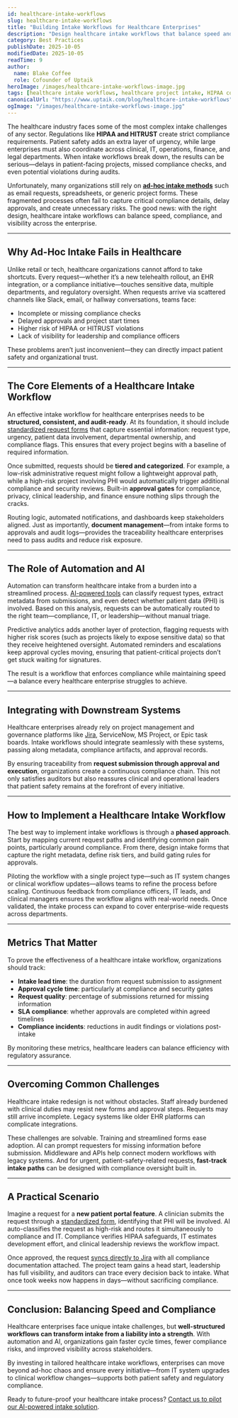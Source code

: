 ```yaml
---
id: healthcare-intake-workflows
slug: healthcare-intake-workflows
title: "Building Intake Workflows for Healthcare Enterprises"
description: "Design healthcare intake workflows that balance speed and compliance. Best practices for HIPAA, HITRUST, and enterprise project intake automation."
category: Best Practices
publishDate: 2025-10-05
modifiedDate: 2025-10-05
readTime: 9
author:
  name: Blake Coffee
  role: Cofounder of Uptaik
heroImage: /images/healthcare-intake-workflows-image.jpg
tags: [healthcare intake workflows, healthcare project intake, HIPAA compliance, HITRUST, EHR integration, healthcare IT projects, patient safety, workflow automation, AI intake automation, healthcare compliance]
canonicalUrl: "https://www.uptaik.com/blog/healthcare-intake-workflows"
ogImage: "/images/healthcare-intake-workflows-image.jpg"
---
```


The healthcare industry faces some of the most complex intake challenges of any sector. Regulations like **HIPAA and HITRUST** create strict compliance requirements. Patient safety adds an extra layer of urgency, while large enterprises must also coordinate across clinical, IT, operations, finance, and legal departments. When intake workflows break down, the results can be serious—delays in patient-facing projects, missed compliance checks, and even potential violations during audits.  

Unfortunately, many organizations still rely on [**ad-hoc intake methods**](/blog/ai-driven-pipelines) such as email requests, spreadsheets, or generic project forms. These fragmented processes often fail to capture critical compliance details, delay approvals, and create unnecessary risks. The good news: with the right design, healthcare intake workflows can balance speed, compliance, and visibility across the enterprise.  

---

## Why Ad-Hoc Intake Fails in Healthcare

Unlike retail or tech, healthcare organizations cannot afford to take shortcuts. Every request—whether it’s a new telehealth rollout, an EHR integration, or a compliance initiative—touches sensitive data, multiple departments, and regulatory oversight. When requests arrive via scattered channels like Slack, email, or hallway conversations, teams face:  

- Incomplete or missing compliance checks  
- Delayed approvals and project start times  
- Higher risk of HIPAA or HITRUST violations  
- Lack of visibility for leadership and compliance officers  

These problems aren’t just inconvenient—they can directly impact patient safety and organizational trust.  

---

## The Core Elements of a Healthcare Intake Workflow

An effective intake workflow for healthcare enterprises needs to be **structured, consistent, and audit-ready**. At its foundation, it should include [standardized request forms](/blog/effective-brief-writing) that capture essential information: request type, urgency, patient data involvement, departmental ownership, and compliance flags. This ensures that every project begins with a baseline of required information.  

Once submitted, requests should be **tiered and categorized**. For example, a low-risk administrative request might follow a lightweight approval path, while a high-risk project involving PHI would automatically trigger additional compliance and security reviews. Built-in **approval gates** for compliance, privacy, clinical leadership, and finance ensure nothing slips through the cracks.  

Routing logic, automated notifications, and dashboards keep stakeholders aligned. Just as importantly, **document management**—from intake forms to approvals and audit logs—provides the traceability healthcare enterprises need to pass audits and reduce risk exposure.  

---

## The Role of Automation and AI

Automation can transform healthcare intake from a burden into a streamlined process. [AI-powered tools](/blog/ai-driven-pipelines) can classify request types, extract metadata from submissions, and even detect whether patient data (PHI) is involved. Based on this analysis, requests can be automatically routed to the right team—compliance, IT, or leadership—without manual triage.  

Predictive analytics adds another layer of protection, flagging requests with higher risk scores (such as projects likely to expose sensitive data) so that they receive heightened oversight. Automated reminders and escalations keep approval cycles moving, ensuring that patient-critical projects don’t get stuck waiting for signatures.  

The result is a workflow that enforces compliance while maintaining speed—a balance every healthcare enterprise struggles to achieve.  

---

## Integrating with Downstream Systems

Healthcare enterprises already rely on project management and governance platforms like [Jira](/blog/jira-automation), ServiceNow, MS Project, or Epic task boards. Intake workflows should integrate seamlessly with these systems, passing along metadata, compliance artifacts, and approval records.  

By ensuring traceability from **request submission through approval and execution**, organizations create a continuous compliance chain. This not only satisfies auditors but also reassures clinical and operational leaders that patient safety remains at the forefront of every initiative.  

---

## How to Implement a Healthcare Intake Workflow

The best way to implement intake workflows is through a **phased approach**. Start by mapping current request paths and identifying common pain points, particularly around compliance. From there, design intake forms that capture the right metadata, define risk tiers, and build gating rules for approvals.  

Piloting the workflow with a single project type—such as IT system changes or clinical workflow updates—allows teams to refine the process before scaling. Continuous feedback from compliance officers, IT leads, and clinical managers ensures the workflow aligns with real-world needs. Once validated, the intake process can expand to cover enterprise-wide requests across departments.  

---

## Metrics That Matter

To prove the effectiveness of a healthcare intake workflow, organizations should track:  

- **Intake lead time**: the duration from request submission to assignment  
- **Approval cycle time**: particularly at compliance and security gates  
- **Request quality**: percentage of submissions returned for missing information  
- **SLA compliance**: whether approvals are completed within agreed timelines  
- **Compliance incidents**: reductions in audit findings or violations post-intake  

By monitoring these metrics, healthcare leaders can balance efficiency with regulatory assurance.  

---

## Overcoming Common Challenges

Healthcare intake redesign is not without obstacles. Staff already burdened with clinical duties may resist new forms and approval steps. Requests may still arrive incomplete. Legacy systems like older EHR platforms can complicate integrations.  

These challenges are solvable. Training and streamlined forms ease adoption. AI can prompt requesters for missing information before submission. Middleware and APIs help connect modern workflows with legacy systems. And for urgent, patient-safety-related requests, **fast-track intake paths** can be designed with compliance oversight built in.  

---

## A Practical Scenario

Imagine a request for a **new patient portal feature**. A clinician submits the request through a [standardized form](/blog/effective-brief-writing), identifying that PHI will be involved. AI auto-classifies the request as high-risk and routes it simultaneously to compliance and IT. Compliance verifies HIPAA safeguards, IT estimates development effort, and clinical leadership reviews the workflow impact.  

Once approved, the request [syncs directly to Jira](/blog/jira-automation) with all compliance documentation attached. The project team gains a head start, leadership has full visibility, and auditors can trace every decision back to intake. What once took weeks now happens in days—without sacrificing compliance.  

---

## Conclusion: Balancing Speed and Compliance

Healthcare enterprises face unique intake challenges, but **well-structured workflows can transform intake from a liability into a strength**. With automation and AI, organizations gain faster cycle times, fewer compliance risks, and improved visibility across stakeholders.  

By investing in tailored healthcare intake workflows, enterprises can move beyond ad-hoc chaos and ensure every initiative—from IT system upgrades to clinical workflow changes—supports both patient safety and regulatory compliance.  

Ready to future-proof your healthcare intake process? [Contact us to pilot our AI-powered intake solution](https://yourdomain.com/contact).  
